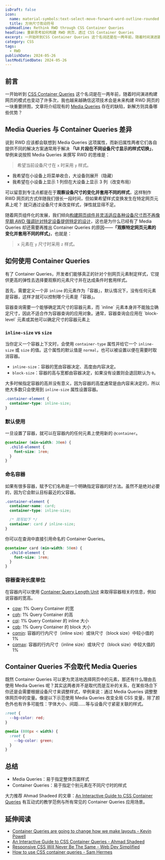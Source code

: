 ```yaml
---
isDraft: false
icon:
  name: material-symbols:text-select-move-forward-word-outline-rounded
  title: 方块尺寸改动符号
subHeadline: Rethink RWD through CSS Container Queries
headline: 重新思考如何构建 RWD 网页，透过 CSS Container Queries
excerpt: 一开始听到CSS Container Queries 这个名词还是在一两年前，随着时间演进建构网页的模式也变动了许多次，我也越来越确信这项技术会是未来建构 RWD 网页的一块重要拼图，文章将介绍现有的Media Queries 有哪些缺陷，新解方则具备哪些优势？
category: CSS
tags:
  - RWD
publishDate: 2024-05-26
lastModifiedDate: 2024-05-26
---
```


## 前言

一开始听到 [CSS Container Queries](https://developer.mozilla.org/en-US/docs/Web/CSS/CSS_containment/Container_queries) 这个名词是在一两年前，随着时间演进构建网页的模式也变动了许多次，我也越来越确信这项技术会是未来构建 RWD 网页的一块重要拼图，文章将介绍现有的 [Media Queries](https://developer.mozilla.org/en-US/docs/Web/CSS/CSS_media_queries/Using_media_queries) 存在的缺陷，新解方则具备哪些优势？

## Media Queries 与 Container Queries 差异

说到 RWD 应该都会联想到 Media Queries 这项属性，而新旧属性两者它们各自提供不同的解决方案通常用于解决 **「UI 片段在不同设备尺寸显示的样式切换」**，举例来说按照 Media Queries 来撰写 RWD 的思维是：

> 希望当前设备尺寸在 `x` 时采用 `y` 样式。

- 我希望在小设备上将菜单收合，大设备则展开（隐藏）
- 我希望在小设备上显示 1 列但在大设备上显示 3 列（改变布局）

可以留意到专注点都是在于**观察设备尺寸的变化并套用不同的样式**，这样制作 RWD 网页的方式伴随我们很长一段时间，但如果希望样式变换发生在特定网页元素上呢？ 就只通过设备尺寸来改变样式，弹性就显得不足。

随着网页组件化的发展，我们倾向[构建网页组件并灵活适应各种设备尺寸而不再像早期 AWD 强调针对特定设备提供特定的设计](https://www.webdong.dev/post/how-many-breakpoint-should-you-use/#awd-%E8%88%87-rwd-%E7%9A%84%E5%87%BA%E7%99%BC%E9%BB%9E%E4%B8%8D%E5%90%8C)，这也是为什么已经有了 Media Queries 却还需要再推出 Container Queries 的原因——**「观察特定网页元素的变化并套用不同的样式」**，也就是：

> `x` 元素在 `y` 尺寸时采用 `z` 样式。

## 如何使用 Container Queries

有了 Container Queries，开发者们能够真正的针对个别网页元素制定样式，它提供更高的弹性去选择要观察的元素尺寸并在达成条件时套用样式。

首先，需要定义一个非 `inline` 的元素作为「容器」，默认情况下，没有任何元素是容器，这样才就可以控制哪个元素是「容器」。

<Info type="info">
  容器查询需要一个能够确定其尺寸的容器元素，而 `inline`
  元素本身并不能独立确定尺寸，因此不适合作为容器查询的应用对象。通常，容器查询会应用在 `block-level`
  元素或其他可以确定尺寸的容器元素上
</Info>

### `inline-size` vs `size`

当你定义一个容器上下文时，会使用 `container-type` 属性并给它一个 `inline-size` 或 `size` 的值。这个属性的默认值是 `normal`，也可以被设置以便在需要时取消容器。

- `inline-size`：容器的宽由容器决定、高度由内容决定。
- `block-size`：容器的高与宽都由容器决定，如果没有设置则会退回默认为 `0`。

大多时候指定容器的高并没有意义，因为容器的高度通常是由内容来决定的，所以绝大多数只会使用到 `inline-size` 属性设置容器。

```css
.container-element {
  container-type: inline-size;
}
```

### 默认使用

一旦设置了容器，就可以在容器内的任何元素上使用新的 `@container`。

```css
@container (min-width: 30em) {
  .child-element {
    font-size: 1rem;
  }
}
```

### 命名容器

如果有很多容器，赋予它们名称是一个明确指定容器的好方法。虽然不是绝对必要的，因为它会默认目标最近的父容器。

```css
.container-element {
  container-name: card;
  container-type: inline-size;

  /* 简写如下 */
  container: card / inline-size;
}
```

你可以在查询中直接引用命名的 Container Queries。

```css
@container card (min-width: 50em) {
  .child-element {
    font-size: 1rem;
  }
}
```

### 容器查询长度单位

在容器内可以使用 [Container Query Length Unit](https://developer.mozilla.org/en-US/docs/Web/CSS/length#container_query_length_units) 来取得容器相关的信息，例如说容器的宽高。

- [cqw](https://developer.mozilla.org/en-US/docs/Web/CSS/length#cqw): 1% Query Container 的宽
- [cqh](https://developer.mozilla.org/en-US/docs/Web/CSS/length#cqh): 1% Query Container 的高
- [cqi](https://developer.mozilla.org/en-US/docs/Web/CSS/length#cqi): 1% Query Container 的 inline 大小
- [cqb](https://developer.mozilla.org/en-US/docs/Web/CSS/length#cqb): 1% Query Container 的 block 大小
- [cqmin](https://developer.mozilla.org/en-US/docs/Web/CSS/length#cqmin): 容器的行内尺寸（inline size）或块尺寸（block size）中较小值的 1%
- [cqmax](https://developer.mozilla.org/en-US/docs/Web/CSS/length#cqmax): 容器的行内尺寸（inline size）或块尺寸（block size）中较大值的 1%

## Container Queries 不会取代 Media Queries

既然 Container Queries 可以更为灵活地选择网页中的元素，那还有什么理由去使用 Media Queries 呢？其实这两者并不是取代而是互补的关系，在某些场合下你还是会需要根据设备尺寸来调整样式，举例来说：通过 Media Queries 调整整体网页中的变量。像是以下示范使用 Media Queries 改变全局 CSS 变量，除了颜色外也有许多可能性：字体大小、间距……等与设备尺寸紧密关联的样式。

```css
:root {
  --bg-color: red;
}

@media (800px < width) {
  :root {
    --bg-color: green;
  }
}
```

## 总结

- Media Queries：易于指定整体页面样式
- Container Queries：易于指定个别元素在不同尺寸时的样式

大力推荐 Ahmad Shadeed 的文章：[An Interactive Guide to CSS Container Queries](https://ishadeed.com/article/css-container-query-guide/#the-container-should-be-an-additional-element) 有互动式的教学范例与所有常见的 Container Queries 应用场景。

## 延伸阅读

- [Container Queries are going to change how we make layouts - Kevin Powell](https://www.youtube.com/watch?v=3_-Je5XpbqY)
- [An Interactive Guide to CSS Container Queries - Ahmad Shadeed](https://ishadeed.com/article/css-container-query-guide/)
- [Responsive CSS Will Never Be The Same - Web Dev Simplified](https://www.youtube.com/watch?v=rrLAg7xNERA)
- [How to use CSS container queries - Sam Hermes](https://samhermes.com/posts/how-to-use-css-container-queries/)
